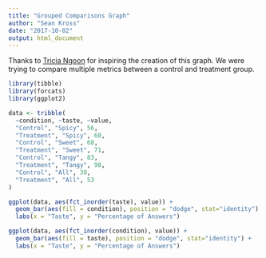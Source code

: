 ```yaml
---
title: "Grouped Comparisons Graph"
author: "Sean Kross"
date: "2017-10-02"
output: html_document
---
```


Thanks to [Tricia Ngoon](https://tngoon.github.io/) for inspiring the creation
of this graph. We were trying to compare multiple metrics between a control and
treatment group.

```r
library(tibble)
library(forcats)
library(ggplot2)

data <- tribble(
  ~condition, ~taste, ~value,
  "Control", "Spicy", 56,
  "Treatment", "Spicy", 60,
  "Control", "Sweet", 68,
  "Treatment", "Sweet", 71,
  "Control", "Tangy", 83,
  "Treatment", "Tangy", 98,
  "Control", "All", 30,
  "Treatment", "All", 53
)

ggplot(data, aes(fct_inorder(taste), value)) +   
  geom_bar(aes(fill = condition), position = "dodge", stat="identity") +
  labs(x = "Taste", y = "Percentage of Answers")

ggplot(data, aes(fct_inorder(condition), value)) +   
  geom_bar(aes(fill = taste), position = "dodge", stat="identity") +
  labs(x = "Taste", y = "Percentage of Answers")

```